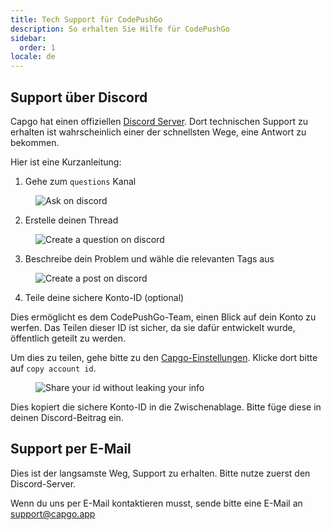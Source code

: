 ```yaml
---
title: Tech Support für CodePushGo
description: So erhalten Sie Hilfe für CodePushGo
sidebar:
  order: 1
locale: de
---
```


## Support über Discord

Capgo hat einen offiziellen [Discord Server](https://discordcom/invite/VnYRvBfgA6). Dort technischen Support zu erhalten ist wahrscheinlich einer der schnellsten Wege, eine Antwort zu bekommen.

Hier ist eine Kurzanleitung:

1. Gehe zum `questions` Kanal

<figure><img style="margin-left: auto; margin-right: auto" src="/discord-questions.webp" alt="Ask on discord" /><figcaption></figcaption></figure>

2. Erstelle deinen Thread

<figure><img style="margin-left: auto; margin-right: auto" src="/discord-newquestion.webp" alt="Create a question on discord" /><figcaption></figcaption></figure>

3. Beschreibe dein Problem und wähle die relevanten Tags aus

<figure><img style="margin-left: auto; margin-right: auto" src="/discord-new-post.webp" alt="Create a post on discord" /><figcaption></figcaption></figure>

4. Teile deine sichere Konto-ID (optional)

Dies ermöglicht es dem CodePushGo-Team, einen Blick auf dein Konto zu werfen. Das Teilen dieser ID ist sicher, da sie dafür entwickelt wurde, öffentlich geteilt zu werden.

Um dies zu teilen, gehe bitte zu den [Capgo-Einstellungen](https://web.capgo.app/dashboard/settings/account/). Klicke dort bitte auf `copy account id`.

<figure><img style="margin-left: auto; margin-right: auto" src="/share-secure-id.webp" alt="Share your id without leaking your info" /><figcaption></figcaption></figure>

Dies kopiert die sichere Konto-ID in die Zwischenablage. Bitte füge diese in deinen Discord-Beitrag ein.

## Support per E-Mail

Dies ist der langsamste Weg, Support zu erhalten. Bitte nutze zuerst den Discord-Server.

Wenn du uns per E-Mail kontaktieren musst, sende bitte eine E-Mail an support@capgo.app